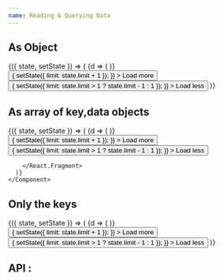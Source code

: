 ```yaml
---
name: Reading & Querying Data
---
```





## As Object

<Playground>
  <FirebaseDatabaseProvider firebase={firebase} {...config} >
    <Component initialState={{ limit: 2 }}>
      {({ state, setState }) => (
        <React.Fragment>
          <FirebaseDatabaseNode
            path="user_bookmarks/"
            limitToFirst={state.limit}
          >
            {d => (
              <ReactJson src={d} name={false}/> 
            )}
          </FirebaseDatabaseNode>
          <button
            onClick={() => {
              setState({ limit: state.limit + 1 });
            }}
          >
            Load more
          </button>
          <button
            onClick={() => {
              setState({ limit: state.limit > 1 ? state.limit - 1 : 1 });
            }}
          >
            Load less
          </button>
        </React.Fragment>
      )}
    </Component>
  </FirebaseDatabaseProvider>
</Playground>


## As array of key,data objects

<Playground>
  <FirebaseDatabaseProvider firebase={firebase} {...config} >
    <Component initialState={{ limit: 2 }}>
      {({ state, setState }) => (
        <React.Fragment>
          <FirebaseDatabaseNode
            path="user_bookmarks/"
            limitToFirst={state.limit}
            keysOnly
            isList
          >
            {d => (
              <ReactJson src={d} name={false}/> 
            )}
          </FirebaseDatabaseNode>
          <button
            onClick={() => {
              setState({ limit: state.limit + 1 });
            }}
          >
            Load more
          </button>
          <button
            onClick={() => {
              setState({ limit: state.limit > 1 ? state.limit - 1 : 1 });
            }}
          >
            Load less
          </button>

        </React.Fragment>
      )}
    </Component>
  </FirebaseDatabaseProvider>
</Playground>


## Only the keys

<Playground>
  <FirebaseDatabaseProvider firebase={firebase} {...config} >
    <Component initialState={{ limit: 2 }}>
      {({ state, setState }) => (
        <React.Fragment>
          <FirebaseDatabaseNode
            path="user_bookmarks/"
            limitToFirst={state.limit}
            orderByValue={"created_on"}
            keysOnly
          >
            {d => (
              <ReactJson src={d} name={false}/> 
            )}
          </FirebaseDatabaseNode>
          <button
            onClick={() => {
              setState({ limit: state.limit + 1 });
            }}
          >
            Load more
          </button>
          <button
            onClick={() => {
              setState({ limit: state.limit > 1 ? state.limit - 1 : 1 });
            }}
          >
            Load less
          </button>
        </React.Fragment>
      )}
    </Component>
  </FirebaseDatabaseProvider>
</Playground>


## API : 

<PropsTable of={FirebaseDatabaseNode} />